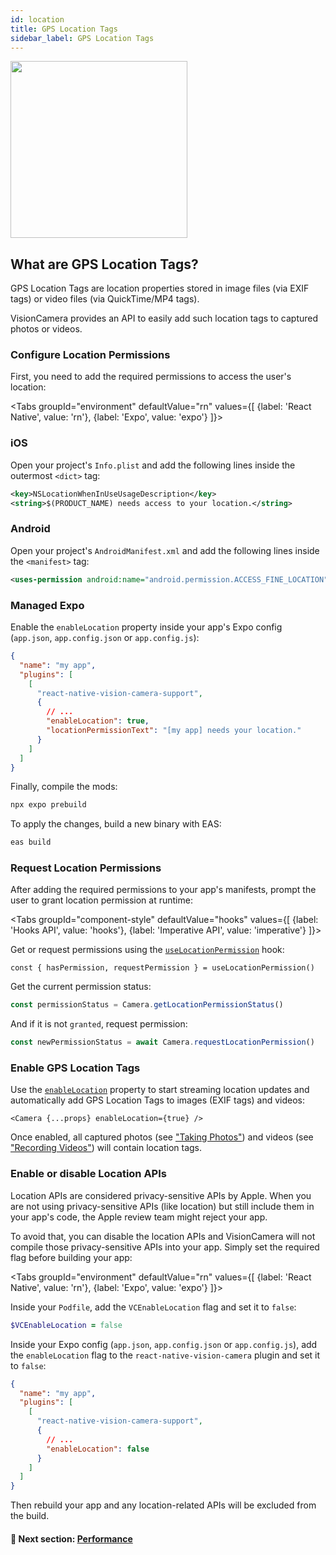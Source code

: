 ```yaml
---
id: location
title: GPS Location Tags
sidebar_label: GPS Location Tags
---
```



<div class="image-container">
  <img width="283" src={useBaseUrl('img/location.png')} />
</div>

## What are GPS Location Tags?

GPS Location Tags are location properties stored in image files (via EXIF tags) or video files (via QuickTime/MP4 tags).

VisionCamera provides an API to easily add such location tags to captured photos or videos.

### Configure Location Permissions

First, you need to add the required permissions to access the user's location:

<Tabs
  groupId="environment"
  defaultValue="rn"
  values={[
    {label: 'React Native', value: 'rn'},
    {label: 'Expo', value: 'expo'}
  ]}>
<TabItem value="rn">

### iOS

Open your project's `Info.plist` and add the following lines inside the outermost `<dict>` tag:

```xml
<key>NSLocationWhenInUseUsageDescription</key>
<string>$(PRODUCT_NAME) needs access to your location.</string>
```

### Android

Open your project's `AndroidManifest.xml` and add the following lines inside the `<manifest>` tag:

```xml
<uses-permission android:name="android.permission.ACCESS_FINE_LOCATION" />
```

</TabItem>

<TabItem value="expo">

### Managed Expo

Enable the `enableLocation` property inside your app's Expo config (`app.json`, `app.config.json` or `app.config.js`):

```json
{
  "name": "my app",
  "plugins": [
    [
      "react-native-vision-camera-support",
      {
        // ...
        "enableLocation": true,
        "locationPermissionText": "[my app] needs your location."
      }
    ]
  ]
}
```

Finally, compile the mods:

```bash
npx expo prebuild
```

To apply the changes, build a new binary with EAS:

```bash
eas build
```

</TabItem>
</Tabs>

### Request Location Permissions

After adding the required permissions to your app's manifests, prompt the user to grant location permission at runtime:

<Tabs
  groupId="component-style"
  defaultValue="hooks"
  values={[
    {label: 'Hooks API', value: 'hooks'},
    {label: 'Imperative API', value: 'imperative'}
  ]}>
<TabItem value="hooks">

Get or request permissions using the [`useLocationPermission`](/docs/api/#uselocationpermission) hook:

```tsx
const { hasPermission, requestPermission } = useLocationPermission()
```

</TabItem>
<TabItem value="imperative">

Get the current permission status:

```ts
const permissionStatus = Camera.getLocationPermissionStatus()
```

And if it is not `granted`, request permission:

```ts
const newPermissionStatus = await Camera.requestLocationPermission()
```

</TabItem>
</Tabs>

### Enable GPS Location Tags

Use the [`enableLocation`](/docs/api/interfaces/CameraProps#enablelocation) property to start streaming location updates and automatically add GPS Location Tags to images (EXIF tags) and videos:

```tsx
<Camera {...props} enableLocation={true} />
```

Once enabled, all captured photos (see ["Taking Photos"](taking-photos)) and videos (see ["Recording Videos"](recording-videos)) will contain location tags.

### Enable or disable Location APIs

Location APIs are considered privacy-sensitive APIs by Apple.
When you are not using privacy-sensitive APIs (like location) but still include them in your app's code, the Apple review team might reject your app.

To avoid that, you can disable the location APIs and VisionCamera will not compile those privacy-sensitive APIs into your app.
Simply set the required flag before building your app:

<Tabs
  groupId="environment"
  defaultValue="rn"
  values={[
    {label: 'React Native', value: 'rn'},
    {label: 'Expo', value: 'expo'}
  ]}>
<TabItem value="rn">

Inside your `Podfile`, add the `VCEnableLocation` flag and set it to `false`:

```ruby
$VCEnableLocation = false
```

</TabItem>

<TabItem value="expo">

Inside your Expo config (`app.json`, `app.config.json` or `app.config.js`), add the `enableLocation` flag to the `react-native-vision-camera` plugin and set it to `false`:

```json
{
  "name": "my app",
  "plugins": [
    [
      "react-native-vision-camera-support",
      {
        // ...
        "enableLocation": false
      }
    ]
  ]
}
```

</TabItem>
</Tabs>

Then rebuild your app and any location-related APIs will be excluded from the build.

#### 🚀 Next section: [Performance](performance)
